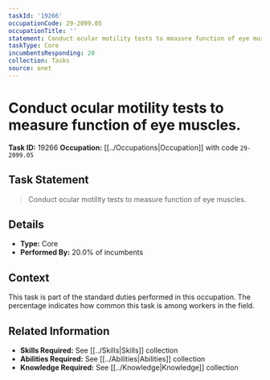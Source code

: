 ```yaml
---
taskId: '19266'
occupationCode: 29-2099.05
occupationTitle: ''
statement: Conduct ocular motility tests to measure function of eye muscles.
taskType: Core
incumbentsResponding: 20
collection: Tasks
source: onet
---
```

# Conduct ocular motility tests to measure function of eye muscles.

**Task ID:** 19266
**Occupation:** [[../Occupations|Occupation]] with code `29-2099.05`

## Task Statement

> Conduct ocular motility tests to measure function of eye muscles.

## Details

- **Type:** Core
- **Performed By:** 20.0% of incumbents

## Context

This task is part of the standard duties performed in this occupation. The percentage indicates how common this task is among workers in the field.

## Related Information

- **Skills Required:** See [[../Skills|Skills]] collection
- **Abilities Required:** See [[../Abilities|Abilities]] collection
- **Knowledge Required:** See [[../Knowledge|Knowledge]] collection
